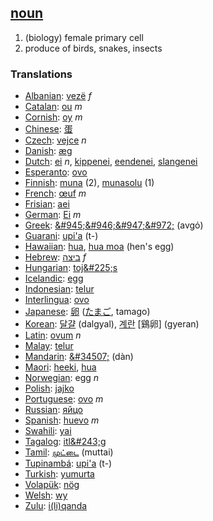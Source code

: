 == [[noun]] ==

# (biology) female primary cell
# produce of birds, snakes, insects

=== Translations ===
*[[Albanian]]: [[vezë]] ''f''
*[[Catalan]]: [[ou]] ''m''
*[[Cornish]]: [[oy]] ''m''
*[[Chinese]]: [[蛋]]
*[[Czech]]: [[vejce]] ''n''
*[[Danish]]: [[æg]]
*[[Dutch]]: [[ei]] ''n'', [[kippenei]], [[eendenei]], [[slangenei]]
*[[Esperanto]]: [[ovo]]
*[[Finnish]]: [[muna]] (2), [[munasolu]] (1)
*[[French]]: [[œuf]] ''m''
*[[Frisian]]: [[aei]]
*[[German]]: [[Ei]] ''m''
*[[Greek]]: [[&#945;&#946;&#947;&#972;]] (avg&#972;)
*[[Guarani]]: [[upi'a]] (t-)
*[[Hawaiian]]: [[hua]], [[hua moa]] (hen's egg)
*[[Hebrew]]: [[ביצה]] ''f''
*[[Hungarian]]: [[toj&#225;s]]
*[[Icelandic]]: [[egg]]
*[[Indonesian]]: [[telur]]
*[[Interlingua]]: [[ovo]]
*[[Japanese]]: [[卵]] ([[たまご]], tamago)
*[[Korean]]: [[달걀]] (dalgyal), [[계란]] [鷄卵] (gyeran)
*[[Latin]]: [[ovum]] ''n''
*[[Malay]]: [[telur]]
*[[Mandarin]]: [[&#34507;]] (d&#224;n)
*[[Maori]]: [[heeki]], [[hua]]
*[[Norwegian]]: egg ''n''
*[[Polish]]: [[jajko]]
*[[Portuguese]]: [[ovo]] ''m''
*[[Russian]]: [[яйцо]]
*[[Spanish]]: [[huevo]] ''m''
*[[Swahili]]: [[yai]]
*[[Tagalog]]: [[itl&#243;g]]
*[[Tamil]]: [[முட்டை]] (muttai)
*[[Tupinambá]]: [[upi'a]] (t-)
*[[Turkish]]: [[yumurta]]
*[[Volapük]]: [[nög]]
*[[Welsh]]: [[wy]]
*[[Zulu]]: [[i(li)qanda]]